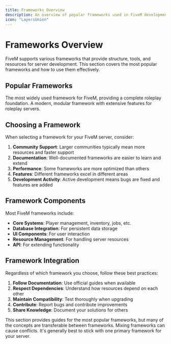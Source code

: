```yaml
---
title: Frameworks Overview
description: An overview of popular frameworks used in FiveM development.
icon: "LayersUnion"
---
```


# Frameworks Overview

FiveM supports various frameworks that provide structure, tools, and resources for server development. This section covers the most popular frameworks and how to use them effectively.

## Popular Frameworks

<Cards>
  <Card title="ESX" href="/docs/frameworks/esx">
    The most widely used framework for FiveM, providing a complete roleplay foundation.
  </Card>
  
  <Card title="QBCore" href="/docs/frameworks/qbcore">
    A modern, modular framework with extensive features for roleplay servers.
  </Card>
</Cards>

## Choosing a Framework

When selecting a framework for your FiveM server, consider:

1. **Community Support**: Larger communities typically mean more resources and faster support
2. **Documentation**: Well-documented frameworks are easier to learn and extend
3. **Performance**: Some frameworks are more optimized than others
4. **Features**: Different frameworks excel in different areas
5. **Development Activity**: Active development means bugs are fixed and features are added

## Framework Components

Most FiveM frameworks include:

- **Core Systems**: Player management, inventory, jobs, etc.
- **Database Integration**: For persistent data storage
- **UI Components**: For user interaction
- **Resource Management**: For handling server resources
- **API**: For extending functionality

## Framework Integration

Regardless of which framework you choose, follow these best practices:

1. **Follow Documentation**: Use official guides when available
2. **Respect Dependencies**: Understand how resources depend on each other
3. **Maintain Compatibility**: Test thoroughly when upgrading
4. **Contribute**: Report bugs and contribute improvements
5. **Share Knowledge**: Document your solutions for others

<Callout type="info">
  This section provides guides for the most popular frameworks, but many of the concepts are transferable between frameworks.
</Callout>

<Callout type="warning">
  Mixing frameworks can cause conflicts. It's generally best to stick with one primary framework for your server.
</Callout>